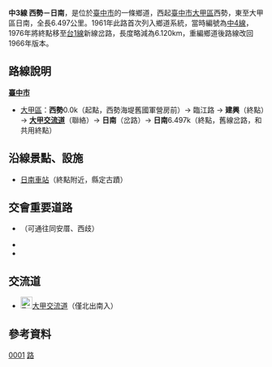 {{Infobox TwRoad|
|Type=th
|Code=中3線
|Num=tc3
|Name=臨江路<small>（主要路段）</small>
|Level=鄉道
|Length=6.497
|Start=[[臺中市|臺中市]][[大甲區|大甲區]]西勢
|End=臺中市大甲區[[日南|日南]]
|Junc=[[File:TW_PHW61.svg|20px]][[大甲交流道_(台61線)|大甲交流道]]
|OldNum={{Jct|country=TWN|TRTC|4}}
|OldNumB=1961
|OldNumE=1982
}}
'''中3線 西勢－日南'''，是位於[[臺中市|臺中市]]的一條鄉道，西起[[臺中市|臺中市]][[大甲區|大甲區]]西勢，東至大甲區日南，全長6.497公里。{{r|thb}}1961年此路首次列入鄉道系統{{r|gazette1966}}，當時編號為[[中4線|中4線]]，1976年將終點移至[[台1線|台1線]]新線岔路，長度略減為6.120km{{r|gazette1976}}，重編鄉道後路線改回1966年版本。

== 路線說明 ==
;'''[[臺中市|臺中市]]'''
*[[大甲區|大甲區]]：'''西勢'''0.0k（起點，西勢海堤舊國軍營房前）→ 臨江路 → '''建興'''（{{Jct|country=TWN|TRTC|125}}終點）→ '''[[大甲交流道_(台61線)|大甲交流道]]'''（聯絡{{Jct|country=TWN|PH|61}}）→ '''日南'''（{{Jct|country=TWN|PH|1}}岔路）→ '''日南'''6.497k（終點，{{Jct|country=TWN|PH|1}}舊線岔路，和{{Jct|country=TWN|TRTC|5}}共用終點）

==沿線景點、設施==
*[[日南車站_(台灣)|日南車站]]（終點附近，縣定古蹟）

==交會重要道路==
*{{Jct|country=TWN|TRTC|125}}（可通往同安厝、西歧）
*{{Jct|country=TWN|PH|61}}
*{{Jct|country=TWN|PH|1}}

==交流道==
*[[File:TW_PHW61.svg|23px]][[大甲交流道_(台61線)|大甲交流道]]（僅北出南入）

==參考資料==
{{reflist|refs=

<ref name="thb">{{cite web |url=http://spreadsheets.google.com/pub?key=0Avc0r7dng8JrdFF0YmRlSEl1dWhxVmJtR2hwZDFmcFE&gid=4 |title=臺中縣鄉道公路路線表 |accessdate=2010-09-21 |date=2010-07-19 |5= |publisher=公路總局 }}{{dead link|date=2017年11月 |bot=InternetArchiveBot |fix-attempted=yes }}</ref>

<ref name="gazette1966">{{cite web |url=http://gaz.ncl.edu.tw/detail.jsp?sysid=E0921852 |title=公告臺灣省縣鄉道及專用公路路線里程表（續） |accessdate=2010-09-21 |date=1966-08-13 |work=政府公報資訊網 |publisher=臺灣省政府 }}{{Dead link}}</ref>

<ref name="gazette1976">{{cite web |url=http://gaz.ncl.edu.tw/detail.jsp?sysid=E0814334 |title=公告「65年度臺灣省公路資料統計表」(續) |accessdate=2010-09-21 |date=1976-09-14 |work=政府公報資訊網 |publisher=臺灣省政府 }}{{Dead link}}</ref>

}}

{{台中縣鄉道}}

[[Category:台中市區道|0001]]
[[Category:大甲區交通|路]]
